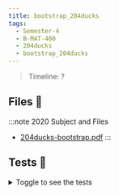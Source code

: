 ```yaml
---
title: bootstrap_204ducks
tags:
  - Semester-4
  - B-MAT-400
  - 204ducks
  - bootstrap_204ducks
---
```

> Timeline: ?


## Files 📂

:::note 2020 Subject and Files
- [204ducks-bootstrap.pdf](https://github.com/Studio-17/Epitech-Subjects/raw/main/Semester-4/B-MAT-400/204ducks/bootstrap_204ducks/204ducks-bootstrap.pdf)
:::

## Tests 🤖
<details>
  <summary>Toggle to see the tests</summary>
  <div>
Yo
  </div>
</details>

